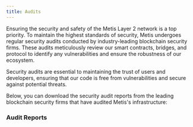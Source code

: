 ```yaml
---
title: Audits
---
```



Ensuring the security and safety of the Metis Layer 2 network is a top priority. To maintain the highest standards of security, Metis undergoes regular security audits conducted by industry-leading blockchain security firms. These audits meticulously review our smart contracts, bridges, and protocol to identify any vulnerabilities and ensure the robustness of our ecosystem.

Security audits are essential to maintaining the trust of users and developers, ensuring that our code is free from vulnerabilities and secure against potential threats.

Below, you can download the security audit reports from the leading blockchain security firms that have audited Metis's infrastructure:

### Audit Reports

<Cards>
  <Card
    title="SlowMist Report"
    description="Smart contract security audit by SlowMist."
    href="https://drive.google.com/file/d/1d6tjopE25mN50ByLacX8IpoIuWSGKwQ8/view"
    external
  />
  <Card
    title="Armors Lab Report"
    description="A review of Metis's smart contract security by Armors Lab."
    href="https://drive.google.com/file/d/1yv_PBW-hanMoB50gan4zB2QKsEKNxyOO/view"
    external
  />
  <Card
    title="Hacken Report"
    description="Comprehensive audit of the core Metis platform."
    href="https://drive.google.com/file/d/1AHDVzVUcRh8ghmfLR8qRfaHpgML7v9vW/view"
    external
  />
  <Card
    title="Hacken (Metis Bridge) Report"
    description="Detailed security analysis of the Metis Bridge functionality."
    href="https://files.gitbook.com/v0/b/gitbook-x-prod.appspot.com/o/spaces%2FMkexAWdCekeDPPCMOdGs%2Fuploads%2F9VWYLfEEmUHQSTuVyMnV%2FMetisDAO%20Foundation_08092022_SCAudit_Report%20(2).pdf?alt=media&token=96105355-cb31-41e2-b51d-0e167e96885d"
    external
  />
</Cards>
